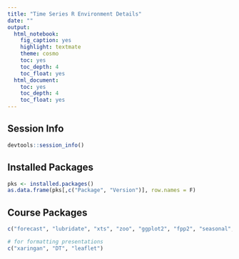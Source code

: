 ```yaml
---
title: "Time Series R Environment Details"
date: ""
output:
  html_notebook:
    fig_caption: yes
    highlight: textmate
    theme: cosmo
    toc: yes
    toc_depth: 4
    toc_float: yes
  html_document:
    toc: yes
    toc_depth: 4
    toc_float: yes
---
```


## Session Info

```r
devtools::session_info()
```

## Installed Packages

```r
pks <- installed.packages()
as.data.frame(pks[,c("Package", "Version")], row.names = F)
```

## Course Packages

```r
c("forecast", "lubridate", "xts", "zoo", "ggplot2", "fpp2", "seasonal", "devtools", "dygraphs", "quantmod")

# for formatting presentations
c("xaringan", "DT", "leaflet")

```

